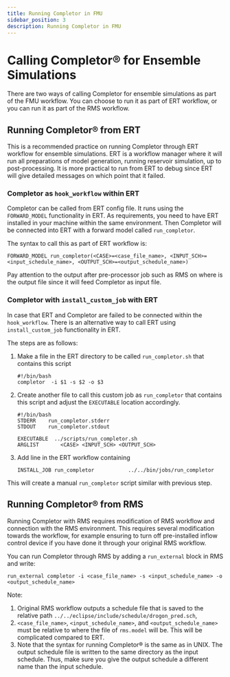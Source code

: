 ```yaml
---
title: Running Completor in FMU
sidebar_position: 3
description: Running Completor in FMU
---
```


# Calling Completor® for Ensemble Simulations
There are two ways of calling Completor for ensemble simulations as part of the FMU workflow.
You can choose to run it as part of ERT workflow, or you can run it as part of the RMS workflow.

## Running Completor® from ERT
This is a recommended practice on running Completor through ERT workflow for ensemble simulations.
ERT is a workflow manager where it will run all preparations of model generation,
running reservoir simulation, up to post-processing.
It is more practical to run from ERT to debug since ERT will give detailed messages on which point that it failed.

### Completor as `hook_workflow` within ERT

Completor can be called from ERT config file.
It runs using the `FORWARD_MODEL` functionality in ERT.
As requirements, you need to have ERT installed in your machine within the same environment.
Then Completor will be connected into ERT with a forward model called `run_completor`.

The syntax to call this as part of ERT workflow is:
```shell
FORWARD_MODEL run_completor(<CASE>=<case_file_name>, <INPUT_SCH>=<input_schedule_name>, <OUTPUT_SCH>=<output_schedule_name>)
```

Pay attention to the output after pre-processor job such as RMS on where is the output file since it will feed Completor as input file.

### Completor with `install_custom_job` with ERT

In case that ERT and Completor are failed to be connected within the `hook_workflow`. There is an alternative way to call ERT using `install_custom_job` functionality in ERT.

The steps are as follows:
1. Make a file in the ERT directory to be called `run_completor.sh` that contains this script
    ```shell
    #!/bin/bash
    completor  -i $1 -s $2 -o $3
    ```
2. Create another file to call this custom job as `run_completor` that contains this script and adjust the `EXECUTABLE` location accordingly.
    ```shell
    #!/bin/bash
    STDERR    run_completor.stderr
    STDOUT    run_completor.stdout

    EXECUTABLE  ../scripts/run_completor.sh
    ARGLIST       <CASE> <INPUT_SCH> <OUTPUT_SCH>
    ```
3. Add line in the ERT workflow containing
    ```shell
    INSTALL_JOB	run_completor			../../bin/jobs/run_completor
    ```

This will create a manual `run_completor` script similar with previous step.

## Running Completor® from RMS

Running Completor with RMS requires modification of RMS workflow and connection with the RMS environment. This requires several modification towards the workflow, for example ensuring to turn off pre-installed inflow control device if you have done it through your original RMS workflow.

You can run Completor through RMS by adding a `run_external` block in RMS and write:
``` shell
run_external completor -i <case_file_name> -s <input_schedule_name> -o <output_schedule_name>
```

Note:
1. Original RMS workflow outputs a schedule file that is saved to
    the relative path `../../eclipse/include/schedule/drogon_pred.sch`,
2. `<case_file_name>`, `<input_schedule_name>`, and `<output_schedule_name>` must be relative to where the file of `rms.model` will be. This will be complicated compared to ERT.
3. Note that the syntax for running Completor® is the same as in UNIX.
The output schedule file is written to the same directory as the input schedule.
Thus, make sure you give the output schedule a different name than the input schedule.
